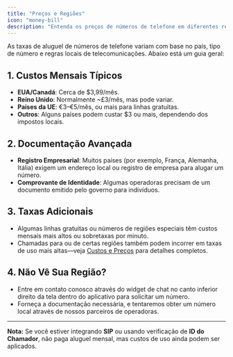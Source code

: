 ```yaml
---
title: "Preços e Regiões"
icon: "money-bill"
description: "Entenda os preços de números de telefone em diferentes regiões, requisitos de documentação e taxas adicionais"
---
```


As taxas de aluguel de números de telefone variam com base no país, tipo de número e regras locais de telecomunicações. Abaixo está um guia geral:

## 1. Custos Mensais Típicos

- **EUA/Canadá**: Cerca de $3,99/mês.
- **Reino Unido**: Normalmente ~£3/mês, mas pode variar.
- **Países da UE**: €3–€5/mês, ou mais para linhas gratuitas.
- **Outros**: Alguns países podem custar $3 ou mais, dependendo dos impostos locais.

## 2. Documentação Avançada

- **Registro Empresarial**: Muitos países (por exemplo, França, Alemanha, Itália) exigem um endereço local ou registro de empresa para alugar um número.
- **Comprovante de Identidade**: Algumas operadoras precisam de um documento emitido pelo governo para indivíduos.

## 3. Taxas Adicionais

- Algumas linhas gratuitas ou números de regiões especiais têm custos mensais mais altos ou sobretaxas por minuto.
- Chamadas para ou de certas regiões também podem incorrer em taxas de uso mais altas—veja [Custos e Preços](/pricing/overview) para detalhes completos.

## 4. Não Vê Sua Região?

- Entre em contato conosco através do widget de chat no canto inferior direito da tela dentro do aplicativo para solicitar um número.
- Forneça a documentação necessária, e tentaremos obter um número local através de nossos parceiros de operadoras.

---

**Nota:** Se você estiver integrando **SIP** ou usando verificação de **ID do Chamador**, não paga aluguel mensal, mas custos de uso ainda podem ser aplicados.

